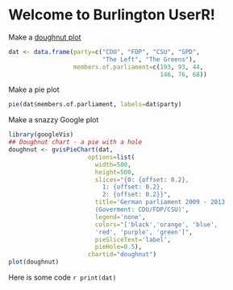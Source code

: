 Welcome to Burlington UserR!
========================================================

Make a [doughnut plot](http://www.r-bloggers.com/doughnut-chart-in-r-with-googlevis/)

```r
dat <- data.frame(party=c("CDU", "FDP", "CSU", "SPD",
                          "The Left", "The Greens"),
                  members.of.parliament=c(193, 93, 44, 
                                          146, 76, 68))
```

Make a pie plot

```r
pie(dat$members.of.parliament, labels=dat$party)
```

Make a snazzy Google plot

```r
library(googleVis)
## Doughnut chart - a pie with a hole
doughnut <- gvisPieChart(dat, 
                      options=list(
                        width=500,
                        height=500,
                        slices="{0: {offset: 0.2},
                          1: {offset: 0.2},
                          2: {offset: 0.2}}",
                        title='German parliament 2009 - 2013 
                        (Goverment: CDU/FDP/CSU)',
                        legend='none',
                        colors="['black','orange', 'blue', 
                        'red', 'purple', 'green']",
                        pieSliceText='label',
                        pieHole=0.5),
                      chartid="doughnut")
plot(doughnut)
```

Here is some code `r print(dat)`
